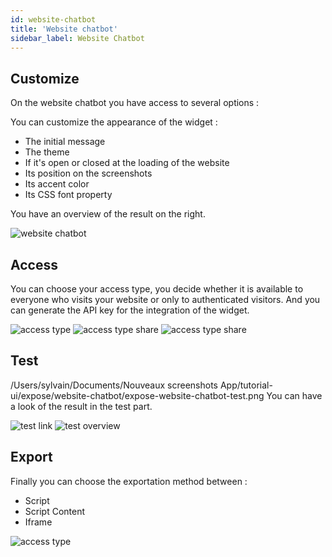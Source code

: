 ```yaml
---
id: website-chatbot
title: 'Website chatbot'
sidebar_label: Website Chatbot
---
```



## Customize
On the website chatbot you have access to several options :

You can customize the appearance of the widget :
* The initial message
* The theme
* If it's open or closed at the loading of the website
* Its position on the screenshots
* Its accent color
* Its CSS font property

You have an overview of the result on the right.

<Image src='/img/screenshots/tutorial-ui/expose/website-chatbot/website-chatbot1.png' alt='website chatbot'/>

## Access

You can choose your access type, you decide whether it is available to everyone who visits your website or only to authenticated visitors. And you can generate the API key for the integration of the widget.

<Tabs>
    <TabItem value='g1' label='Access Type' default>
        <Image src='/img/screenshots/tutorial-ui/expose/website-chatbot/website-chatbot-acces-type.png' alt='access type'/>
    </TabItem>
    <TabItem value='s1' label='Share'>
        <Image src='/img/screenshots/tutorial-ui/expose/website-chatbot/website-chatbot-acces-type-Share.png' alt='access type share'/>
    </TabItem>
    <TabItem value='s2' label='API Key'>
        <Image src='/img/screenshots/tutorial-ui/expose/website-chatbot/website-chatbot-acces-type-APIKey.png' alt='access type share'/>
    </TabItem>
</Tabs>

## Test
/Users/sylvain/Documents/Nouveaux screenshots App/tutorial-ui/expose/website-chatbot/expose-website-chatbot-test.png
You can have a look of the result in the test part.

<Tabs>
    <TabItem value='g1' label='Enter Link' default>
        <Image src='/img/screenshots/tutorial-ui/expose/website-chatbot/website-chatbot-test1.png' alt='test link'/>
    </TabItem>
    <TabItem value='s1' label='Overview'>
        <Image src='/img/screenshots/tutorial-ui/expose/website-chatbot/website-chatbot-test2.png' alt='test overview'/>
    </TabItem>
</Tabs>

## Export

Finally you can choose the exportation method between :
* Script
* Script Content
* Iframe

<Image src='/img/screenshots/tutorial-ui/expose/website-chatbot/website-chatbot2.png' alt='access type'/>